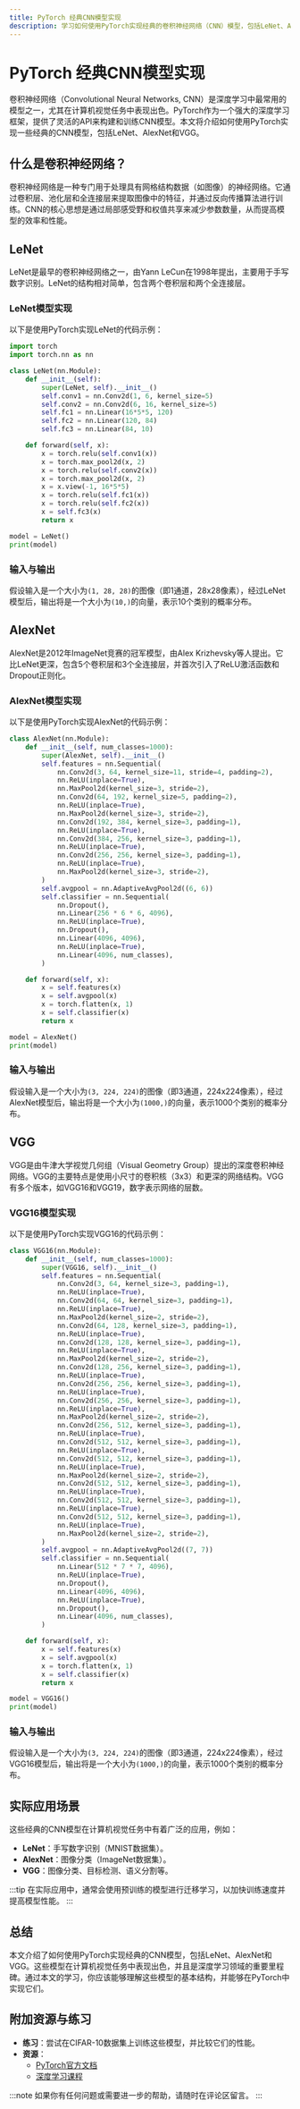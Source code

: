 ```yaml
---
title: PyTorch 经典CNN模型实现
description: 学习如何使用PyTorch实现经典的卷积神经网络（CNN）模型，包括LeNet、AlexNet、VGG等。本文将从基础概念入手，逐步讲解如何构建和训练这些模型，并提供实际案例和代码示例。
---
```


# PyTorch 经典CNN模型实现

卷积神经网络（Convolutional Neural Networks, CNN）是深度学习中最常用的模型之一，尤其在计算机视觉任务中表现出色。PyTorch作为一个强大的深度学习框架，提供了灵活的API来构建和训练CNN模型。本文将介绍如何使用PyTorch实现一些经典的CNN模型，包括LeNet、AlexNet和VGG。

## 什么是卷积神经网络？

卷积神经网络是一种专门用于处理具有网格结构数据（如图像）的神经网络。它通过卷积层、池化层和全连接层来提取图像中的特征，并通过反向传播算法进行训练。CNN的核心思想是通过局部感受野和权值共享来减少参数数量，从而提高模型的效率和性能。

## LeNet

LeNet是最早的卷积神经网络之一，由Yann LeCun在1998年提出，主要用于手写数字识别。LeNet的结构相对简单，包含两个卷积层和两个全连接层。

### LeNet模型实现

以下是使用PyTorch实现LeNet的代码示例：

```python
import torch
import torch.nn as nn

class LeNet(nn.Module):
    def __init__(self):
        super(LeNet, self).__init__()
        self.conv1 = nn.Conv2d(1, 6, kernel_size=5)
        self.conv2 = nn.Conv2d(6, 16, kernel_size=5)
        self.fc1 = nn.Linear(16*5*5, 120)
        self.fc2 = nn.Linear(120, 84)
        self.fc3 = nn.Linear(84, 10)

    def forward(self, x):
        x = torch.relu(self.conv1(x))
        x = torch.max_pool2d(x, 2)
        x = torch.relu(self.conv2(x))
        x = torch.max_pool2d(x, 2)
        x = x.view(-1, 16*5*5)
        x = torch.relu(self.fc1(x))
        x = torch.relu(self.fc2(x))
        x = self.fc3(x)
        return x

model = LeNet()
print(model)
```

### 输入与输出

假设输入是一个大小为`(1, 28, 28)`的图像（即1通道，28x28像素），经过LeNet模型后，输出将是一个大小为`(10,)`的向量，表示10个类别的概率分布。

## AlexNet

AlexNet是2012年ImageNet竞赛的冠军模型，由Alex Krizhevsky等人提出。它比LeNet更深，包含5个卷积层和3个全连接层，并首次引入了ReLU激活函数和Dropout正则化。

### AlexNet模型实现

以下是使用PyTorch实现AlexNet的代码示例：

```python
class AlexNet(nn.Module):
    def __init__(self, num_classes=1000):
        super(AlexNet, self).__init__()
        self.features = nn.Sequential(
            nn.Conv2d(3, 64, kernel_size=11, stride=4, padding=2),
            nn.ReLU(inplace=True),
            nn.MaxPool2d(kernel_size=3, stride=2),
            nn.Conv2d(64, 192, kernel_size=5, padding=2),
            nn.ReLU(inplace=True),
            nn.MaxPool2d(kernel_size=3, stride=2),
            nn.Conv2d(192, 384, kernel_size=3, padding=1),
            nn.ReLU(inplace=True),
            nn.Conv2d(384, 256, kernel_size=3, padding=1),
            nn.ReLU(inplace=True),
            nn.Conv2d(256, 256, kernel_size=3, padding=1),
            nn.ReLU(inplace=True),
            nn.MaxPool2d(kernel_size=3, stride=2),
        )
        self.avgpool = nn.AdaptiveAvgPool2d((6, 6))
        self.classifier = nn.Sequential(
            nn.Dropout(),
            nn.Linear(256 * 6 * 6, 4096),
            nn.ReLU(inplace=True),
            nn.Dropout(),
            nn.Linear(4096, 4096),
            nn.ReLU(inplace=True),
            nn.Linear(4096, num_classes),
        )

    def forward(self, x):
        x = self.features(x)
        x = self.avgpool(x)
        x = torch.flatten(x, 1)
        x = self.classifier(x)
        return x

model = AlexNet()
print(model)
```

### 输入与输出

假设输入是一个大小为`(3, 224, 224)`的图像（即3通道，224x224像素），经过AlexNet模型后，输出将是一个大小为`(1000,)`的向量，表示1000个类别的概率分布。

## VGG

VGG是由牛津大学视觉几何组（Visual Geometry Group）提出的深度卷积神经网络。VGG的主要特点是使用小尺寸的卷积核（3x3）和更深的网络结构。VGG有多个版本，如VGG16和VGG19，数字表示网络的层数。

### VGG16模型实现

以下是使用PyTorch实现VGG16的代码示例：

```python
class VGG16(nn.Module):
    def __init__(self, num_classes=1000):
        super(VGG16, self).__init__()
        self.features = nn.Sequential(
            nn.Conv2d(3, 64, kernel_size=3, padding=1),
            nn.ReLU(inplace=True),
            nn.Conv2d(64, 64, kernel_size=3, padding=1),
            nn.ReLU(inplace=True),
            nn.MaxPool2d(kernel_size=2, stride=2),
            nn.Conv2d(64, 128, kernel_size=3, padding=1),
            nn.ReLU(inplace=True),
            nn.Conv2d(128, 128, kernel_size=3, padding=1),
            nn.ReLU(inplace=True),
            nn.MaxPool2d(kernel_size=2, stride=2),
            nn.Conv2d(128, 256, kernel_size=3, padding=1),
            nn.ReLU(inplace=True),
            nn.Conv2d(256, 256, kernel_size=3, padding=1),
            nn.ReLU(inplace=True),
            nn.Conv2d(256, 256, kernel_size=3, padding=1),
            nn.ReLU(inplace=True),
            nn.MaxPool2d(kernel_size=2, stride=2),
            nn.Conv2d(256, 512, kernel_size=3, padding=1),
            nn.ReLU(inplace=True),
            nn.Conv2d(512, 512, kernel_size=3, padding=1),
            nn.ReLU(inplace=True),
            nn.Conv2d(512, 512, kernel_size=3, padding=1),
            nn.ReLU(inplace=True),
            nn.MaxPool2d(kernel_size=2, stride=2),
            nn.Conv2d(512, 512, kernel_size=3, padding=1),
            nn.ReLU(inplace=True),
            nn.Conv2d(512, 512, kernel_size=3, padding=1),
            nn.ReLU(inplace=True),
            nn.Conv2d(512, 512, kernel_size=3, padding=1),
            nn.ReLU(inplace=True),
            nn.MaxPool2d(kernel_size=2, stride=2),
        )
        self.avgpool = nn.AdaptiveAvgPool2d((7, 7))
        self.classifier = nn.Sequential(
            nn.Linear(512 * 7 * 7, 4096),
            nn.ReLU(inplace=True),
            nn.Dropout(),
            nn.Linear(4096, 4096),
            nn.ReLU(inplace=True),
            nn.Dropout(),
            nn.Linear(4096, num_classes),
        )

    def forward(self, x):
        x = self.features(x)
        x = self.avgpool(x)
        x = torch.flatten(x, 1)
        x = self.classifier(x)
        return x

model = VGG16()
print(model)
```

### 输入与输出

假设输入是一个大小为`(3, 224, 224)`的图像（即3通道，224x224像素），经过VGG16模型后，输出将是一个大小为`(1000,)`的向量，表示1000个类别的概率分布。

## 实际应用场景

这些经典的CNN模型在计算机视觉任务中有着广泛的应用，例如：

- **LeNet**：手写数字识别（MNIST数据集）。
- **AlexNet**：图像分类（ImageNet数据集）。
- **VGG**：图像分类、目标检测、语义分割等。

:::tip
在实际应用中，通常会使用预训练的模型进行迁移学习，以加快训练速度并提高模型性能。
:::

## 总结

本文介绍了如何使用PyTorch实现经典的CNN模型，包括LeNet、AlexNet和VGG。这些模型在计算机视觉任务中表现出色，并且是深度学习领域的重要里程碑。通过本文的学习，你应该能够理解这些模型的基本结构，并能够在PyTorch中实现它们。

## 附加资源与练习

- **练习**：尝试在CIFAR-10数据集上训练这些模型，并比较它们的性能。
- **资源**：
  - [PyTorch官方文档](https://pytorch.org/docs/stable/index.html)
  - [深度学习课程](https://www.deeplearning.ai)

:::note
如果你有任何问题或需要进一步的帮助，请随时在评论区留言。
:::